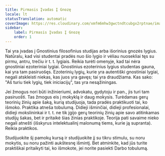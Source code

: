 ```yaml
---
title: Pirmasis Įvadas Į Gnozę
locale: lt
statusTranslation: automatic
coverImage: https://res.cloudinary.com/xmfm6mhw3gwctndtcubgx2rptnae/image/upload/v1741354450/small_cover_introduccion_a_la_gnosis_57a3fc8d72.webp
sidebar:
    label: Pirmasis Įvadas Į Gnozę
    order: 1
---
```

Tai yra įvadas į Gnostinius filosofinius studijas arba išorinius gnozės lygius. Natūralu, kad visi studentai pradės nuo šio lygio ir vėliau nuosekliai tęs su pirmu, antru, trečiu ir t. t. lygiais. Reikia turėti omenyje, kad tai nėra gnostiniai ezoteriniai lygiai. Gnostinius ezoterinius lygius studentas gauna, kai yra tam pasiruošęs. Ezoterinių lygių, kurie yra autentiški gnostiniai lygiai, negali atskleisti niekas, kas juos yra gavęs; tai yra draudžiama. Kas sako: "Aš turiu tiek lygių, tiek iniciacijų", tas yra nesąžiningas.

Jei žmogus nori būti inžinieriumi, advokatu, gydytoju ir pan., jis turi tam pasiruošti. Tas žmogus eis į mokyklą ir daug mokysis. Turėdamas gerų teorinių žinių apie šaką, kurią studijuoja, tada pradės praktikuoti tai, ko išmoko. Praktika atneša tobulumą. Didieji išminčiai, didieji profesionalai, didieji mokslininkai ir t. t. ne tik įgijo gerų teorinių žinių apie savo atitinkamas studijų šakas, bet ir pritaikė šias žinias praktikoje. Teorija pati savaime nieko negali atnešti (išskyrus intelektualinį malonumą tiems, kurie ją supranta). Reikia praktikos.

Studijuokite šį pamokų kursą ir studijuokite jį su tikru stimulu, su noru mokytis, su noru pažinti aukštesnę išmintį. Bet atminkite, kad jūs turite praktiškai pritaikyti tai, ko išmokote, jei norite pasiekti Darbo tobulumą.
